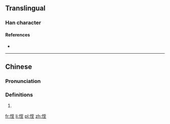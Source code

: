 ==Translingual==

===Han character===
{{Han char|rn=61|rad=心|as=06|sn=9|four=|canj=心一戈土 (PMIG)|ids=⿰[[忄]][[至]]}}

====References====
* {{Han ref|kx=0384.050|dkj=10549|dj=0714.230|hdz=42295.020|uh=604E|ud=24654}}

----

==Chinese==

===Pronunciation===
{{zh-pron
|m=dié;wg=tieh<sup>2</sup>
|c=dit6
|h=
|mn=
|w=
|mc=
|oc=
|ma=
|cat=
}}

===Definitions===
{{zh-pos}}

# {{defn|Han|sort=心06}}

[[fr:恎]]
[[li:恎]]
[[pl:恎]]
[[zh:恎]]